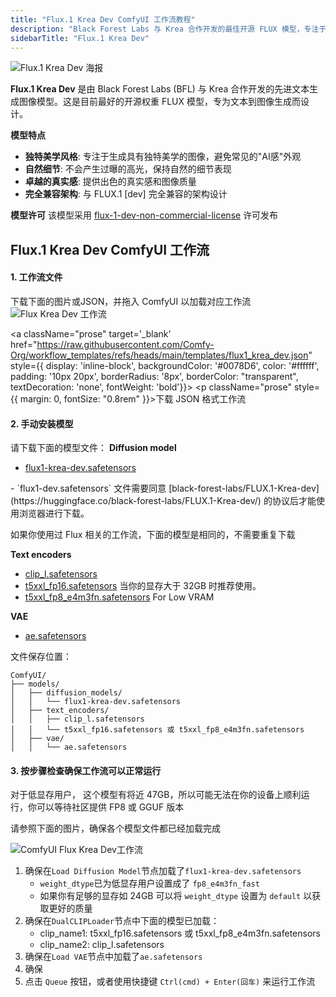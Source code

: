 ```yaml
---
title: "Flux.1 Krea Dev ComfyUI 工作流教程"
description: "Black Forest Labs 与 Krea 合作开发的最佳开源 FLUX 模型，专注于独特美学风格和自然细节，避免 AI 感，提供卓越的真实感和图像质量。"
sidebarTitle: "Flux.1 Krea Dev"
---
```



![Flux.1 Krea Dev 海报](/images/tutorial/flux/flux_1_krea_dev_poster.jpg)

**Flux.1 Krea Dev** 是由 Black Forest Labs (BFL) 与 Krea 合作开发的先进文本生成图像模型。这是目前最好的开源权重 FLUX 模型，专为文本到图像生成而设计。

**模型特点**

- **独特美学风格**: 专注于生成具有独特美学的图像，避免常见的"AI感"外观
- **自然细节**: 不会产生过曝的高光，保持自然的细节表现
- **卓越的真实感**: 提供出色的真实感和图像质量
- **完全兼容架构**: 与 FLUX.1 [dev] 完全兼容的架构设计

**模型许可**
该模型采用 [flux-1-dev-non-commercial-license](https://huggingface.co/black-forest-labs/FLUX.1-Krea-dev/blob/main/LICENSE.md) 许可发布

## Flux.1 Krea Dev ComfyUI 工作流

<UpdateReminder />

#### 1. 工作流文件

下载下面的图片或JSON，并拖入 ComfyUI 以加载对应工作流
![Flux Krea Dev 工作流](https://raw.githubusercontent.com/Comfy-Org/example_workflows/main/flux/krea/flux1_krea_dev.png)

<a className="prose"  target='_blank'  href="https://raw.githubusercontent.com/Comfy-Org/workflow_templates/refs/heads/main/templates/flux1_krea_dev.json" style={{ display: 'inline-block', backgroundColor: '#0078D6', color: '#ffffff', padding: '10px 20px', borderRadius: '8px', borderColor: "transparent", textDecoration: 'none', fontWeight: 'bold'}}>
    <p className="prose" style={{ margin: 0, fontSize: "0.8rem" }}>下载 JSON 格式工作流</p>
</a>

#### 2. 手动安装模型

请下载下面的模型文件：
**Diffusion model**

- [flux1-krea-dev.safetensors](https://huggingface.co/black-forest-labs/FLUX.1-Krea-dev/resolve/main/flux1-krea-dev.safetensors) 
<Note>
- `flux1-dev.safetensors` 文件需要同意 [black-forest-labs/FLUX.1-Krea-dev](https://huggingface.co/black-forest-labs/FLUX.1-Krea-dev/) 的协议后才能使用浏览器进行下载。
</Note>

如果你使用过 Flux 相关的工作流，下面的模型是相同的，不需要重复下载

**Text encoders**
- [clip_l.safetensors](https://huggingface.co/comfyanonymous/flux_text_encoders/resolve/main/clip_l.safetensors?download=true)
- [t5xxl_fp16.safetensors](https://huggingface.co/comfyanonymous/flux_text_encoders/resolve/main/t5xxl_fp16.safetensors?download=true) 当你的显存大于 32GB 时推荐使用。
- [t5xxl_fp8_e4m3fn.safetensors](https://huggingface.co/comfyanonymous/flux_text_encoders/resolve/main/t5xxl_fp8_e4m3fn.safetensors)  For Low VRAM

**VAE**
- [ae.safetensors](https://huggingface.co/black-forest-labs/FLUX.1-schnell/resolve/main/ae.safetensors?download=true)

文件保存位置：
```
ComfyUI/
├── models/
│   ├── diffusion_models/
│   │   └── flux1-krea-dev.safetensors
│   ├── text_encoders/
│   │   ├── clip_l.safetensors
│   │   └── t5xxl_fp16.safetensors 或 t5xxl_fp8_e4m3fn.safetensors
│   ├── vae/
│   │   └── ae.safetensors

```

#### 3. 按步骤检查确保工作流可以正常运行

<Tip>
    对于低显存用户， 这个模型有将近 47GB，所以可能无法在你的设备上顺利运行，你可以等待社区提供 FP8 或 GGUF 版本
</Tip>

请参照下面的图片，确保各个模型文件都已经加载完成

![ComfyUI Flux Krea Dev工作流](/images/tutorial/flux/flux_1_krea_dev_guide.jpg)

1. 确保在`Load Diffusion Model`节点加载了`flux1-krea-dev.safetensors`
    - `weight_dtype`已为低显存用户设置成了 `fp8_e4m3fn_fast` 
    - 如果你有足够的显存如 24GB 可以将 `weight_dtype` 设置为 `default` 以获取更好的质量
2. 确保在`DualCLIPLoader`节点中下面的模型已加载：
   - clip_name1: t5xxl_fp16.safetensors 或 t5xxl_fp8_e4m3fn.safetensors
   - clip_name2: clip_l.safetensors
3. 确保在`Load VAE`节点中加载了`ae.safetensors`
4. 确保
4. 点击 `Queue` 按钮，或者使用快捷键 `Ctrl(cmd) + Enter(回车)` 来运行工作流